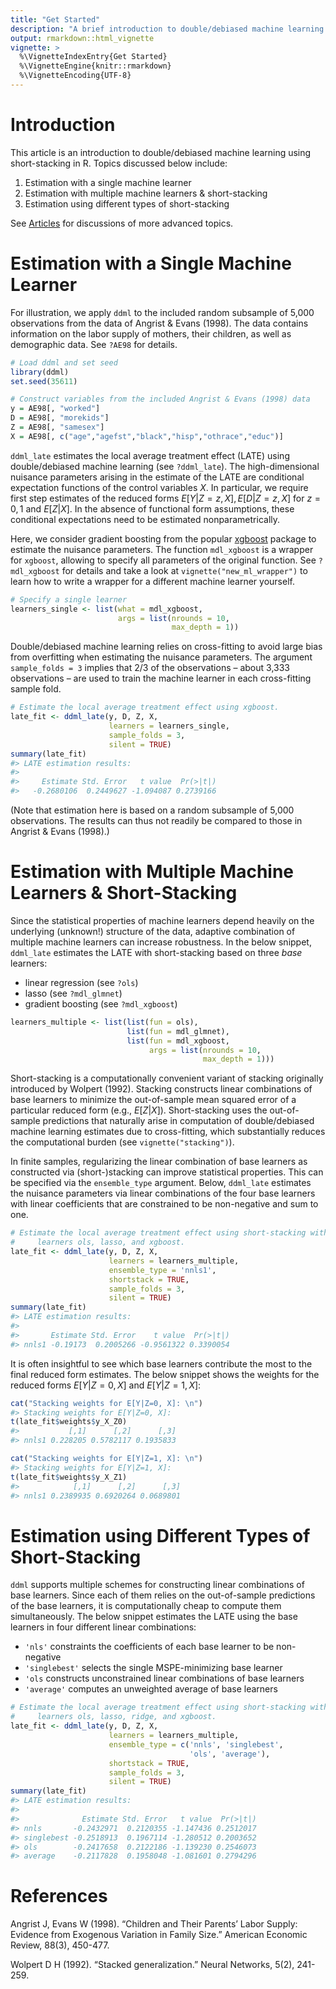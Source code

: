```yaml
---
title: "Get Started"
description: "A brief introduction to double/debiased machine learning using (short-)stacking in R."
output: rmarkdown::html_vignette
vignette: >
  %\VignetteIndexEntry{Get Started}
  %\VignetteEngine{knitr::rmarkdown}
  %\VignetteEncoding{UTF-8}
---
```





# Introduction

This article is an introduction to double/debiased machine learning using short-stacking in R. Topics discussed below include:

1. Estimation with a single machine learner
2. Estimation with multiple machine learners & short-stacking
3. Estimation using different types of short-stacking

See [Articles](index.html) for discussions of more advanced topics.

# Estimation with a Single Machine Learner

For illustration, we apply ``ddml`` to the included random subsample of 5,000 observations from the data of Angrist & Evans (1998). The data contains information on the labor supply of mothers, their children, as well as demographic data. See ``?AE98`` for details.


```r
# Load ddml and set seed
library(ddml)
set.seed(35611)

# Construct variables from the included Angrist & Evans (1998) data
y = AE98[, "worked"]
D = AE98[, "morekids"]
Z = AE98[, "samesex"]
X = AE98[, c("age","agefst","black","hisp","othrace","educ")]
```

``ddml_late`` estimates the local average treatment effect (LATE) using double/debiased machine learning (see ``?ddml_late``). The high-dimensional nuisance parameters arising in the estimate of the LATE are conditional expectation functions of the control variables $X$. In particular, we require first step estimates of the reduced forms $E[Y|Z=z, X], E[D|Z=z, X]$ for $z=0,1$ and $E[Z|X]$. In the absence of functional form assumptions, these conditional expectations need to be estimated nonparametrically.

Here, we consider gradient boosting from the popular [xgboost](https://rdrr.io/cran/xgboost/) package to estimate the nuisance parameters. The function ``mdl_xgboost`` is a wrapper for ``xgboost``, allowing to specify all parameters of the original function. See ``?mdl_xgboost`` for details and take a look at ``vignette("new_ml_wrapper")`` to learn how to write a wrapper for a different machine learner yourself.


```r
# Specify a single learner
learners_single <- list(what = mdl_xgboost,
                        args = list(nrounds = 10,
                                    max_depth = 1))
```

Double/debiased machine learning relies on cross-fitting to avoid large bias from overfitting when estimating the nuisance parameters. The argument ``sample_folds = 3`` implies that 2/3 of the observations -- about 3,333 observations -- are used to train the machine learner in each cross-fitting sample fold.

```r
# Estimate the local average treatment effect using xgboost.
late_fit <- ddml_late(y, D, Z, X,
                      learners = learners_single,
                      sample_folds = 3,
                      silent = TRUE)
summary(late_fit)
#> LATE estimation results: 
#>  
#>     Estimate Std. Error   t value  Pr(>|t|)
#>   -0.2680106  0.2449627 -1.094087 0.2739166
```
(Note that estimation here is based on a random subsample of 5,000 observations. The results can thus not readily be compared to those in Angrist & Evans (1998).)

# Estimation with Multiple Machine Learners & Short-Stacking

Since the statistical properties of machine learners depend heavily on the underlying (unknown!) structure of the data, adaptive combination of multiple machine learners can increase robustness. In the below snippet, ``ddml_late`` estimates the LATE with short-stacking based on three _base_ learners:

- linear regression (see ``?ols``)
- lasso (see ``?mdl_glmnet``)
- gradient boosting (see ``?mdl_xgboost``)


```r
learners_multiple <- list(list(fun = ols),
                          list(fun = mdl_glmnet),
                          list(fun = mdl_xgboost,
                               args = list(nrounds = 10,
                                           max_depth = 1)))
```

Short-stacking is a computationally convenient variant of stacking originally introduced by Wolpert (1992). Stacking constructs linear combinations of base learners to minimize the out-of-sample mean squared error of a particular reduced form (e.g., $E[Z|X]$). Short-stacking uses the out-of-sample predictions that naturally arise in computation of double/debiased machine learning estimates due to cross-fitting, which substantially reduces the computational burden (see ``vignette("stacking")``).

In finite samples, regularizing the linear combination of base learners as constructed via (short-)stacking can improve statistical properties. This can be specified via the ``ensemble_type`` argument. Below, ``ddml_late`` estimates the nuisance parameters via linear combinations of the four base learners with linear coefficients that are constrained to be non-negative and sum to one.


```r
# Estimate the local average treatment effect using short-stacking with base
#     learners ols, lasso, and xgboost.
late_fit <- ddml_late(y, D, Z, X,
                      learners = learners_multiple,
                      ensemble_type = 'nnls1',
                      shortstack = TRUE,
                      sample_folds = 3,
                      silent = TRUE)
summary(late_fit)
#> LATE estimation results: 
#>  
#>       Estimate Std. Error    t value  Pr(>|t|)
#> nnls1 -0.19173  0.2005266 -0.9561322 0.3390054
```

It is often insightful to see which base learners contribute the most to the final reduced form estimates. The below snippet shows the weights for the reduced forms $E[Y|Z=0,X]$ and $E[Y|Z=1,X]$:

```r
cat("Stacking weights for E[Y|Z=0, X]: \n")
#> Stacking weights for E[Y|Z=0, X]:
t(late_fit$weights$y_X_Z0)
#>           [,1]      [,2]      [,3]
#> nnls1 0.228205 0.5782117 0.1935833

cat("Stacking weights for E[Y|Z=1, X]: \n")
#> Stacking weights for E[Y|Z=1, X]:
t(late_fit$weights$y_X_Z1)
#>            [,1]      [,2]      [,3]
#> nnls1 0.2389935 0.6920264 0.0689801
```

# Estimation using Different Types of Short-Stacking

``ddml`` supports multiple schemes for constructing linear combinations of base learners. Since each of them relies on the out-of-sample predictions of the base learners, it is computationally cheap to compute them simultaneously. The below snippet estimates the LATE using the base learners in four different linear combinations:

- ``'nls'`` constraints the coefficients of each base learner to be non-negative
- ``'singlebest'`` selects the single MSPE-minimizing base learner
- ``'ols`` constructs unconstrained linear combinations of base learners
- ``'average'`` computes an unweighted average of base learners


```r
# Estimate the local average treatment effect using short-stacking with base
#     learners ols, lasso, ridge, and xgboost.
late_fit <- ddml_late(y, D, Z, X,
                      learners = learners_multiple,
                      ensemble_type = c('nnls', 'singlebest',
                                        'ols', 'average'),
                      shortstack = TRUE,
                      sample_folds = 3,
                      silent = TRUE)
summary(late_fit)
#> LATE estimation results: 
#>  
#>              Estimate Std. Error   t value  Pr(>|t|)
#> nnls       -0.2432971  0.2120355 -1.147436 0.2512017
#> singlebest -0.2518913  0.1967114 -1.280512 0.2003652
#> ols        -0.2417658  0.2122186 -1.139230 0.2546073
#> average    -0.2117828  0.1958048 -1.081601 0.2794296
```

# References

Angrist J, Evans W (1998). "Children and Their Parents' Labor Supply: Evidence from Exogenous Variation in Family Size." American Economic Review, 88(3), 450-477.

Wolpert D H (1992). "Stacked generalization." Neural Networks, 5(2), 241-259.


